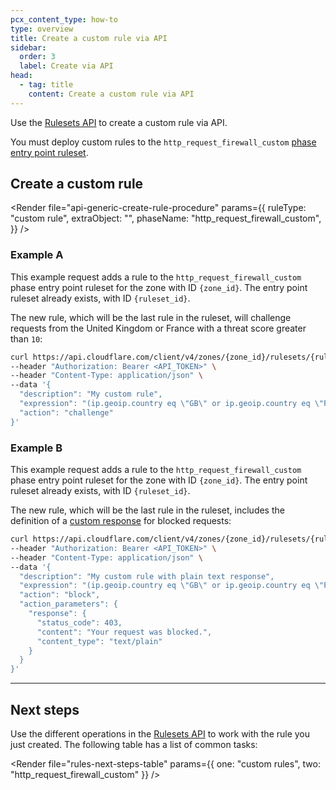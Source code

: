 ```yaml
---
pcx_content_type: how-to
type: overview
title: Create a custom rule via API
sidebar:
  order: 3
  label: Create via API
head:
  - tag: title
    content: Create a custom rule via API
---
```



Use the [Rulesets API](/ruleset-engine/rulesets-api/) to create a custom rule via API.

You must deploy custom rules to the `http_request_firewall_custom` [phase entry point ruleset](/ruleset-engine/about/rulesets/#entry-point-ruleset).

## Create a custom rule

<Render
	file="api-generic-create-rule-procedure"
	params={{
		ruleType: "custom rule",
		extraObject: "",
		phaseName: "http_request_firewall_custom",
	}}
/>

### Example A

This example request adds a rule to the `http_request_firewall_custom` phase entry point ruleset for the zone with ID `{zone_id}`. The entry point ruleset already exists, with ID `{ruleset_id}`.

The new rule, which will be the last rule in the ruleset, will challenge requests from the United Kingdom or France with a <GlossaryTooltip term="threat score">threat score</GlossaryTooltip> greater than `10`:

```bash
curl https://api.cloudflare.com/client/v4/zones/{zone_id}/rulesets/{ruleset_id}/rules \
--header "Authorization: Bearer <API_TOKEN>" \
--header "Content-Type: application/json" \
--data '{
  "description": "My custom rule",
  "expression": "(ip.geoip.country eq \"GB\" or ip.geoip.country eq \"FR\") and cf.threat_score > 10",
  "action": "challenge"
}'
```

<Render file="api-create-ruleset-with-rule" />

### Example B

This example request adds a rule to the `http_request_firewall_custom` phase entry point ruleset for the zone with ID `{zone_id}`. The entry point ruleset already exists, with ID `{ruleset_id}`.

The new rule, which will be the last rule in the ruleset, includes the definition of a [custom response](/waf/custom-rules/create-dashboard/#configure-a-custom-response-for-blocked-requests) for blocked requests:

```bash null {9-13}
curl https://api.cloudflare.com/client/v4/zones/{zone_id}/rulesets/{ruleset_id}/rules \
--header "Authorization: Bearer <API_TOKEN>" \
--header "Content-Type: application/json" \
--data '{
  "description": "My custom rule with plain text response",
  "expression": "(ip.geoip.country eq \"GB\" or ip.geoip.country eq \"FR\") and cf.threat_score > 50",
  "action": "block",
  "action_parameters": {
    "response": {
      "status_code": 403,
      "content": "Your request was blocked.",
      "content_type": "text/plain"
    }
  }
}'
```

<Render file="api-create-ruleset-with-rule" />

---

## Next steps

Use the different operations in the [Rulesets API](/ruleset-engine/rulesets-api/) to work with the rule you just created. The following table has a list of common tasks:

<Render
	file="rules-next-steps-table"
	params={{ one: "custom rules", two: "http_request_firewall_custom" }}
/>
